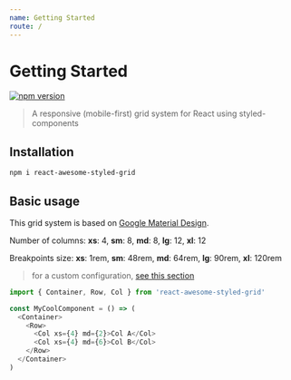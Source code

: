 ```yaml
---
name: Getting Started
route: /
---
```


# Getting Started
[![npm version](https://badge.fury.io/js/react-awesome-styled-grid.svg)](https://www.npmjs.com/package/react-awesome-styled-grid)

> A responsive (mobile-first) grid system for React using styled-components

## Installation

```bash
npm i react-awesome-styled-grid
```

## Basic usage

This grid system is based on [Google Material Design](https://material.io/design/layout/responsive-layout-grid.html). 

Number of columns: **xs**: 4, **sm**: 8, **md**: 8, **lg**: 12, **xl**: 12
  
Breakpoints size: **xs**: 1rem, **sm**: 48rem, **md**: 64rem, **lg**: 90rem, **xl**: 120rem

> for a custom configuration, [see this section](/custom)
  

```js
import { Container, Row, Col } from 'react-awesome-styled-grid'

const MyCoolComponent = () => (
  <Container>
    <Row>
      <Col xs={4} md={2}>Col A</Col>
      <Col xs={4} md={6}>Col B</Col>
    </Row>
  </Container>
)
```
